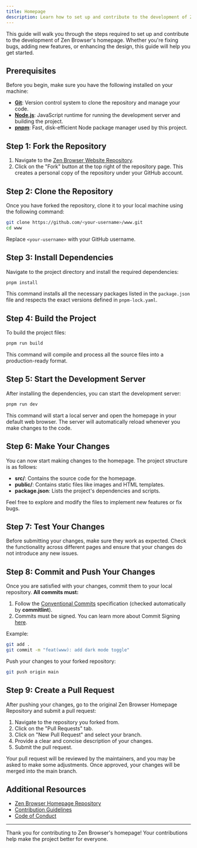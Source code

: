 ```yaml
---
title: Homepage
description: Learn how to set up and contribute to the development of Zen Browser's homepage.
---
```


This guide will walk you through the steps required to set up and contribute to the development of Zen Browser's homepage. Whether you're fixing bugs, adding new features, or enhancing the design, this guide will help you get started.

## Prerequisites

Before you begin, make sure you have the following installed on your machine:

- [**Git**](https://git-scm.com/): Version control system to clone the repository and manage your code.
- [**Node.js**](https://nodejs.org/): JavaScript runtime for running the development server and building the project.
- [**pnpm**](https://pnpm.io/): Fast, disk-efficient Node package manager used by this project.

## Step 1: Fork the Repository

1. Navigate to the [Zen Browser Website Repository](https://github.com/zen-browser/www).
2. Click on the "Fork" button at the top right of the repository page. This creates a personal copy of the repository under your GitHub account.

## Step 2: Clone the Repository

Once you have forked the repository, clone it to your local machine using the following command:

```bash
git clone https://github.com/<your-username>/www.git
cd www
```

Replace `<your-username>` with your GitHub username.

## Step 3: Install Dependencies

Navigate to the project directory and install the required dependencies:

```bash
pnpm install
```

This command installs all the necessary packages listed in the `package.json` file and respects the exact versions defined in `pnpm-lock.yaml`.

## Step 4: Build the Project

To build the project files:

```bash
pnpm run build
```

This command will compile and process all the source files into a production-ready format.

## Step 5: Start the Development Server

After installing the dependencies, you can start the development server:

```bash
pnpm run dev
```

This command will start a local server and open the homepage in your default web browser. The server will automatically reload whenever you make changes to the code.

## Step 6: Make Your Changes

You can now start making changes to the homepage. The project structure is as follows:

- **src/**: Contains the source code for the homepage.
- **public/**: Contains static files like images and HTML templates.
- **package.json**: Lists the project's dependencies and scripts.

Feel free to explore and modify the files to implement new features or fix bugs.

## Step 7: Test Your Changes

Before submitting your changes, make sure they work as expected. Check the functionality across different pages and ensure that your changes do not introduce any new issues.

## Step 8: Commit and Push Your Changes

Once you are satisfied with your changes, commit them to your local repository. **All commits must:**

1. Follow the [Conventional Commits](https://www.conventionalcommits.org/) specification (checked automatically by **commitlint**).
2. Commits must be signed. You can learn more about Commit Signing [here](https://docs.github.com/en/authentication/managing-commit-signature-verification/signing-commits).

Example:

```bash
git add .
git commit -m "feat(www): add dark mode toggle"
```

Push your changes to your forked repository:

```bash
git push origin main
```

## Step 9: Create a Pull Request

After pushing your changes, go to the original Zen Browser Homepage Repository and submit a pull request:

1. Navigate to the repository you forked from.
2. Click on the "Pull Requests" tab.
3. Click on "New Pull Request" and select your branch.
4. Provide a clear and concise description of your changes.
5. Submit the pull request.

Your pull request will be reviewed by the maintainers, and you may be asked to make some adjustments. Once approved, your changes will be merged into the main branch.

## Additional Resources

- [Zen Browser Homepage Repository](https://github.com/zen-browser/www)
- [Contribution Guidelines](/contribute/contributing)
- [Code of Conduct](/contribute/code-of-conduct)

---

Thank you for contributing to Zen Browser's homepage! Your contributions help make the project better for everyone.
